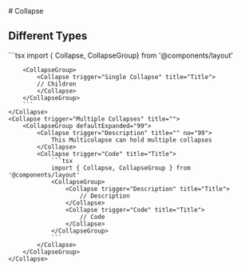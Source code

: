 
<Meta of={CollapseStories}/>
# Collapse

<Primary/>

## Different Types
<CollapseGroup>
    <Collapse trigger="Single Collapse" title="Title">
        ```tsx
        import { Collapse, CollapseGroup} from '@components/layout'

        <CollapseGroup>
            <Collapse trigger="Single Collapse" title="Title">
            // Children
            </Collapse>
        </CollapseGroup>
        ```
    </Collapse>
    <Collapse trigger="Multiple Collapses" title="">
        <CollapseGroup defaultExpanded="99">
            <Collapse trigger="Description" title="" no="99">
                This Multicolapse can hold multiple collapses
            </Collapse>
            <Collapse trigger="Code" title="Title">
                ```tsx
                import { Collapse, CollapseGroup } from '@components/layout'
                <CollapseGroup>
                    <Collapse trigger="Description" title="Title">
                        // Description
                    </Collapse>
                    <Collapse trigger="Code" title="Title">
                        // Code
                    </Collapse>
                </CollapseGroup>
                ```
            </Collapse>
        </CollapseGroup>
    </Collapse>
</CollapseGroup>
